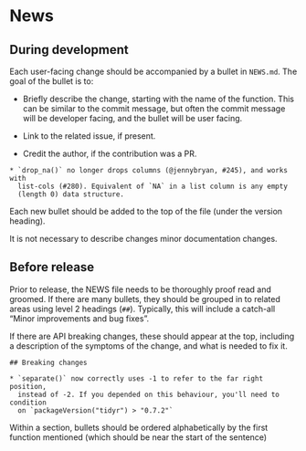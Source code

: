 # News

## During development

Each user-facing change should be accompanied by a bullet in `NEWS.md`. The goal of the bullet is to:

* Briefly describe the change, starting with the name of the function. This can
  be similar to the commit message, but often the commit message will be
  developer facing, and the bullet will be user facing.

* Link to the related issue, if present.

* Credit the author, if the contribution was a PR.

```
* `drop_na()` no longer drops columns (@jennybryan, #245), and works with 
  list-cols (#280). Equivalent of `NA` in a list column is any empty 
  (length 0) data structure.
```

Each new bullet should be added to the top of the file (under the version heading).

It is not necessary to describe changes minor documentation changes.

## Before release

Prior to release, the NEWS file needs to be thoroughly proof read and groomed. If there are many bullets, they should be grouped in to related areas using level 2 headings (`##`). Typically, this will include a catch-all "Minor improvements and bug fixes". 

If there are API breaking changes, these should appear at the top, including a description of the symptoms of the change, and what is needed to fix it.

```
## Breaking changes

* `separate()` now correctly uses -1 to refer to the far right position, 
  instead of -2. If you depended on this behaviour, you'll need to condition
  on `packageVersion("tidyr") > "0.7.2"`
```

Within a section, bullets should be ordered alphabetically by the first function mentioned (which should be near the start of the sentence)
